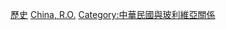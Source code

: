 [[Category:中華民國駐美洲大使|歷史]]
[[Category:駐玻利維亞大使|China, R.O.]]
[[Category:中華民國與玻利維亞關係|Category:中華民國與玻利維亞關係]]